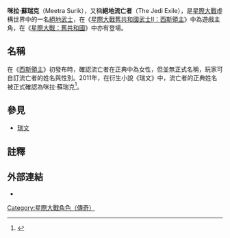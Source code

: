 {{noteTA
|T=zh-hans:米特拉·苏里克;zh-hant:咪拉·蘇瑞克
|G1=星球大戰
}}
{{Infobox Star Wars character
| name        = 咪拉·蘇瑞克<br />Meetra Surik
| source      = [[星際大戰|星際大戰]]
| image       = MeetraSurik.jpg
| size        = 220px
| caption     = 
| first       = 《[[星際大戰舊共和國武士II：西斯領主|西斯領主]]》
| last        = 
| portrayer   = 
| voiceactor  = 
| occuption   = [[絕地武士|絕地武士]]<br />共和國[[將軍|將軍]]
| planet      = [[塔圖因|塔圖因]]
| affiliation = [[舊共和國|舊共和國]]
| species     = 人類
| gender      = 女性（遊戲中可自訂）
| family      = 
}}
'''咪拉·蘇瑞克'''（Meetra Surik），又稱'''絕地流亡者'''（The Jedi Exile），是[[星際大戰|星際大戰]]虛構世界中的一名[[絕地武士|絕地武士]]，在《[[星際大戰舊共和國武士II：西斯領主|星際大戰舊共和國武士II：西斯領主]]》中為遊戲主角，在《[[星際大戰：舊共和國|星際大戰：舊共和國]]》中亦有登場。

==名稱==
在《[[星際大戰舊共和國武士II：西斯領主|西斯領主]]》初發布時，確認流亡者在正典中為女性，但並無正式名稱，玩家可自訂流亡者的姓名與性別。2011年，在衍生小說《瑞文》中，流亡者的正典姓名被正式確認為咪拉·蘇瑞克<ref name="tor_revan">{{cite book | title=Star Wars: The Old Republic: Revan | url=https://archive.org/details/revan0000karp | publisher=Del Rey | author=Karpyshyn, Drew | year=2011 | isbn=0345511344}}</ref>。

==參見==
* [[瑞文|瑞文]]

==註釋==
{{reflist}}

==外部連結==
* {{sww|Meetra Surik}}

{{kotor}}
{{starwars}}

{{DEFAULTSORT:Surik Meetra}}
[[Category:星際大戰角色（傳奇）|Category:星際大戰角色（傳奇）]]
